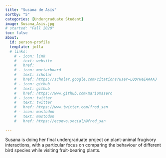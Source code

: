 ```yaml
---
title: "Susana de Asís"
sortby: "5"
categories: [Undergraduate Student]
image: Susana_Asis.jpg
# started: "Fall 2020"
toc: false
about:
  id: person-profile
  template: jolla
  # links:
    # - icon: link
    #   text: website
    #   href: 
    # - icon: mortarboard
    #   text: scholar
    #   href: https://scholar.google.com/citations?user=LQQrHeEAAAAJ
    # - icon: github
    #   text: github
    #   href: https://www.github.com/mariomasero
    # - icon: twitter
    #   text: twitter
    #   href: https://www.twitter.com/frod_san
    # - icon: mastodon
    #   text: mastodon
    #   href: https://ecoevo.social/@frod_san

---
```


:::{#person-profile}
:::

Susana is doing her final undergraduate project on plant-animal frugivory interactions, with a particular focus on comparing the behaviour of different bird species while visiting fruit-bearing plants.


